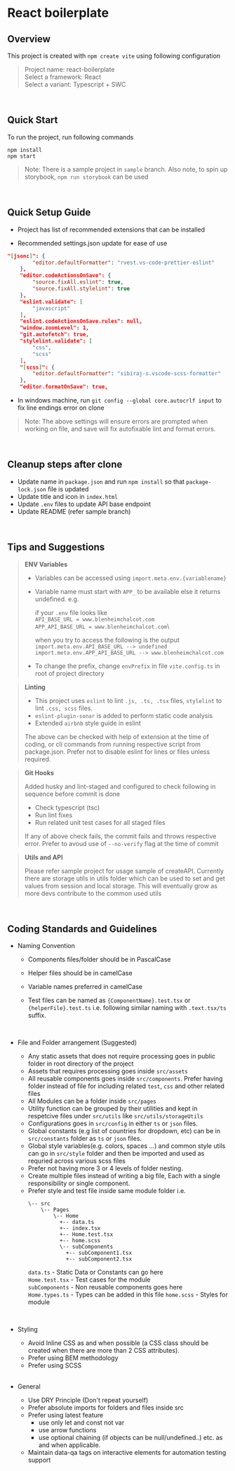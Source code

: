 
<Meta title="React Boilerplate" />

# React boilerplate

## Overview

This project is created with `npm create vite` using following configuration

> Project name: react-boilerplate\
> Select a framework: React\
> Select a variant: Typescript + SWC

<br/>

## Quick Start

To run the project, run following commands

`npm install`\
`npm start`

> Note: There is a sample project in `sample` branch. Also note, to spin up storybook, `npm run storybook` can be used

<br/>

## Quick Setup Guide

- Project has list of recommended extensions that can be installed

- Recommended settings.json update for ease of use

```json
"[jsonc]": {
        "editor.defaultFormatter": "rvest.vs-code-prettier-eslint"
    },
    "editor.codeActionsOnSave": {
        "source.fixAll.eslint": true,
        "source.fixAll.stylelint": true
    },
    "eslint.validate": [
        "javascript"
    ],
    "eslint.codeActionsOnSave.rules": null,
    "window.zoomLevel": 1,
    "git.autofetch": true,
    "stylelint.validate": [
        "css",
        "scss"
    ],
    "[scss]": {
        "editor.defaultFormatter": "sibiraj-s.vscode-scss-formatter"
    },
    "editor.formatOnSave": true,
```

- In windows machine, run `git config --global core.autocrlf input` to fix line endings error on clone

> Note: The above settings will ensure errors are prompted when working on file, and save will fix autofixable lint and format errors.

<br/>

## Cleanup steps after clone

- Update name in `package.json` and run `npm install` so that `package-lock.json` file is updated
- Update title and icon in `index.html`
- Update `.env` files to update API base endpoint
- Update README (refer sample branch)

<br/>

## Tips and Suggestions

> **ENV Variables**
>
> - Variables can be accessed using `import.meta.env.{variablename}`
> - Variable name must start with `APP_` to be available else it returns undefined. e.g.
>
>   if your `.env` file looks like\
>    `API_BASE_URL = www.blenheimchalcot.com`\
>    `APP_API_BASE_URL = www.blenheimchalcot.com`\
>
>   when you try to access the following is the output\
>   `import.meta.env.API_BASE_URL --> undefined`\
>   `import.meta.env.APP_API_BASE_URL --> www.blenheimchalcot.com`
>
> - To change the prefix, change `envPrefix` in file `vite.config.ts` in root of project directory

> **Linting**
>
> - This project uses `eslint` to lint `.js, .ts, .tsx` files, `stylelint` to lint `.css, scss` files.
> - `eslint-plugin-sonar` is added to perform static code analysis
> - Extended `airbnb` style guide in eslint
>
> The above can be checked with help of extension at the time of coding, or cli commands from running respective script from package.json. Prefer not to disable eslint for lines or files unless required.

> **Git Hooks**
>
> Added husky and lint-staged and configured to check following in sequence before commit is done
>
> - Check typescript (tsc)
> - Run lint fixes
> - Run related unit test cases for all staged files
>
> If any of above check fails, the commit fails and throws respective error. Prefer to avoud use of `--no-verify` flag at the time of commit

> **Utils and API**
>
> Please refer sample project for usage sample of createAPI.
> Currently there are storage utils in utils folder which can be used to set and get values from session and local storage. This will eventually grow as more devs contribute to the common used utils

<br />

## Coding Standards and Guidelines

- Naming Convention

  - Components files/folder should be in PascalCase
  - Helper files should be in camelCase
  - Variable names preferred in camelCase
  - Test files can be named as `{ComponentName}.test.tsx` or `{helperFile}.test.ts` i.e. following similar naming with `.text.tsx/ts` suffix.

    <br/>

- File and Folder arrangement (Suggested)

  - Any static assets that does not require processing goes in public folder in root directory of the project
  - Assets that requires processing goes inside `src/assets`
  - All reusable components goes inside `src/components`. Prefer having folder instead of file for including related `test`, `css` and other related files
  - All Modules can be a folder inside `src/pages`
  - Utility function can be grouped by their utilities and kept in respetcive files under `src/utils` like `src/utils/storageUtils`
  - Configurations goes in `src/config` in either `ts` or `json` files.
  - Global constants (e.g list of countries for dropdown, etc) can be in `src/constants` folder as `ts` or `json` files.
  - Global style variables(e.g. colors, spaces ...) and common style utils can go in `src/style` folder and then be imported and used as requried across various scss files
  - Prefer not having more 3 or 4 levels of folder nesting.
  - Create multiple files instead of writing a big file, Each with a single responsibility or single component.
  - Prefer style and test file inside same module folder i.e.
    ```
    \-- src
        \-- Pages
            \-- Home
              +-- data.ts
              +-- index.tsx
              +-- Home.test.tsx
              +-- home.scss
              \-- subComponents
                +-- subComponent1.tsx
                +-- subComponent2.tsx
    ```
    `data.ts` - Static Data or Constants can go here\
    `Home.test.tsx` - Test cases for the module\
    `subComponents` - Non reusable components goes here\
    `Home.types.ts` - Types can be added in this file
    `home.scss` - Styles for module

<br/>

- Styling

  - Avoid Inline CSS as and when possible (a CSS class should be created when there are more than 2 CSS attributes).
  - Prefer using BEM methodology
  - Prefer using SCSS

  <br/>

- General
  - Use DRY Principle (Don't repeat yourself)
  - Prefer absolute imports for folders and files inside src
  - Prefer using latest feature
    - use only let and const not var
    - use arrow functions
    - use optional chaining (if objects can be null/undefined..) etc. as and when applicable.
  - Maintain data-qa tags on interactive elements for automation testing support
